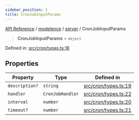 ```yaml
---
sidebar_position: 1
title: CronJobInputParams
---
```


[API Reference](/api-reference/modelence/server/type-aliases/../../../index) / [modelence](/api-reference/modelence/server/type-aliases/../../index) / [server](/api-reference/modelence/server/type-aliases/../index) / CronJobInputParams

> **CronJobInputParams** = `object`

Defined in: [src/cron/types.ts:18](https://github.com/modelence/modelence/blob/0b6a6bfbe8060e61c18c99827e9c6d3ed4ea2590/packages/modelence/src/cron/types.ts#L18)

## Properties

| Property | Type | Defined in |
| ------ | ------ | ------ |
| <a id="description"></a> `description?` | `string` | [src/cron/types.ts:19](https://github.com/modelence/modelence/blob/0b6a6bfbe8060e61c18c99827e9c6d3ed4ea2590/packages/modelence/src/cron/types.ts#L19) |
| <a id="handler"></a> `handler` | `CronJobHandler` | [src/cron/types.ts:22](https://github.com/modelence/modelence/blob/0b6a6bfbe8060e61c18c99827e9c6d3ed4ea2590/packages/modelence/src/cron/types.ts#L22) |
| <a id="interval"></a> `interval` | `number` | [src/cron/types.ts:20](https://github.com/modelence/modelence/blob/0b6a6bfbe8060e61c18c99827e9c6d3ed4ea2590/packages/modelence/src/cron/types.ts#L20) |
| <a id="timeout"></a> `timeout?` | `number` | [src/cron/types.ts:21](https://github.com/modelence/modelence/blob/0b6a6bfbe8060e61c18c99827e9c6d3ed4ea2590/packages/modelence/src/cron/types.ts#L21) |
